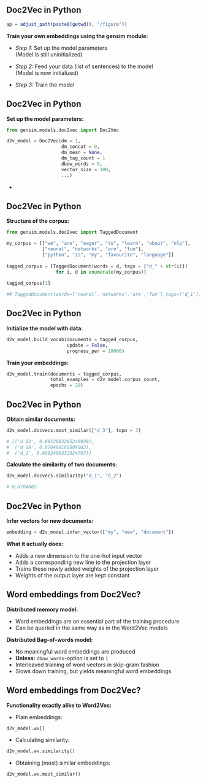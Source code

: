 ## Doc2Vec in Python
```r
ap = adjust_path(paste0(getwd(), "/figure"))
```

__Train your own embeddings using the gensim module:__

- _Step 1:_ Set up the model parameters  
  (Model is still uninitialized)

- _Step 2:_ Feed your data (list of sentences) to the model  
  (Model is now initialized)
  
- _Step 3:_ Train the model

## Doc2Vec in Python

__Set up the model parameters:__

```python
from gensim.models.doc2vec import Doc2Vec

d2v_model = Doc2Vec(dm = 1,
                    dm_concat = 0,
                    dm_mean = None,
                    dm_tag_count = 1
                    dbow_words = 0,
                    vector_size = 100,
                    ...)
```
    
- _\href{https://radimrehurek.com/gensim/models/doc2vec.html}{Online documentation of Doc2Vec}_

## Doc2Vec in Python

__Structure of the corpus:__ 

```python
from gensim.models.doc2vec import TaggedDocument

my_corpus = [["we", "are", "eager", "to", "learn", "about", "nlp"],
             ["neural", "networks", "are", "fun"],
             ["python", "is", "my", "favourite", "language"]]
                
tagged_corpus = [TaggedDocument(words = d, tags = ["d_" + str(i)]) 
                  for i, d in enumerate(my_corpus)]
                  
tagged_corpus[1]

## TaggedDocument(words=['neural','networks','are','fun'],tags=['d_1'])
```

## Doc2Vec in Python

__Initialize the model with data:__ 

```python
d2v_model.build_vocab(documents = tagged_corpus,
                      update = False,
                      progress_per = 10000)
```
  
__Train your embeddings:__

```python
d2v_model.train(documents = tagged_corpus,
                total_examples = d2v_model.corpus_count,
                epochs = 20)
```

## Doc2Vec in Python

__Obtain similar documents:__ 

```python
d2v_model.docvecs.most_similar(["d_3"], topn = 3)

# [('d_12', 0.8913683295249939),
#  ('d_18', 0.870488166809082),
#  ('d_1', 0.8682408332824707)]
```

__Calculate the similarity of two documents:__ 

```python
d2v_model.docvecs.similarity("d_1", "d_2")

# 0.8704882
```

## Doc2Vec in Python

__Infer vectors for new documents:__ 

```python
embedding = d2v_model.infer_vector(["my", "new", "document"])
```

\vspace{.5cm}

__What it actually does:__

- Adds a new dimension to the one-hot input vector
- Adds a corresponding new line to the projection layer
- Trains these newly added weights of the projection layer
- Weights of the output layer are kept constant

## Word embeddings from Doc2Vec?

__Distributed memory model:__

- Word embeddings are an essential part of the training procedure 
- Can be queried in the same way as in the Word2Vec models

\vspace{.5cm}

__Distributed Bag-of-words model:__

- No meaningful word embeddings are produced 
- __Unless:__ `dbow_words`-option is set to `1`
- Interleaved training of word vectors in skip-gram fashion
- Slows down training, but yields meaningful word embeddings
  
## Word embeddings from Doc2Vec?

__Functionality exactly alike to Word2Vec:__

- Plain embeddings:

```python
d2v_model.wv[]
```

- Calculating similarity:

```python
d2v_model.wv.similarity()
```

- Obtaining (most) similar embeddings:

```python
d2v_model.wv.most_similar()
```
